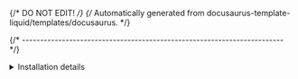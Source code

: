 {/* DO NOT EDIT! */}
{/* Automatically generated from docusaurus-template-liquid/templates/docusaurus. */}

{/* ------------------------------------------------------------------------ */}

<details>
<summary>Installation details</summary>

The above `xpm install` command will do the following:

* identify the desired version
  of @xpack/doxygen2docusaurus, download it into a cache and unpack
  it into a versioned folder
  in the **user's global xPacks store** (if not already there);
  check the output of the `xpm install` command for the actual
  folder used on your platform;
* create a local symbolic link
  like <code>xpacks/@xpack/doxygen2docusaurus</code> pointing to the
  versioned folder in the user's global xPacks store
* add <code>@xpack/doxygen2docusaurus</code> to
  `package.json` as a
  dependency; this associates a specific version of the doxygen2docusaurus with
  the current project (details below).

:::tip

The install location can be configured using the
`XPACKS_STORE_FOLDER` environment variable; for more details please check the
[xpm folders](https://xpack.github.io/xpm/folders/) page.

:::

</details>
